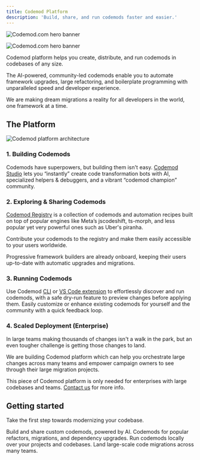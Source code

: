 ```yaml
---
title: Codemod Platform
description: 'Build, share, and run codemods faster and easier.'
---
```


<img
  className="block dark:hidden"
  src="/images/intro/codemod-docs-hero-light.jpg"
  alt="Codemod.com hero banner"
/>

<img
  className="hidden dark:block"
  src="/images/intro/codemod-docs-hero-dark.jpg"
  alt="Codemod.com hero banner"
/>

Codemod platform helps you create, distribute, and run codemods in codebases of any size.

The AI-powered, community-led codemods enable you to automate framework upgrades, large refactoring, and boilerplate programming with unparalleled speed and developer experience.

We are making dream migrations a reality for all developers in the world, one framework at a time.

## The Platform

<img
  src="/images/intro/codemod-platform-architecture.png"
  alt="Codemod platform architecture"
/>

### 1. Building Codemods

Codemods have superpowers, but building them isn't easy. [Codemod Studio](https://codemod.studio/) lets you “instantly” create code transformation bots with AI, specialized helpers & debuggers, and a vibrant “codemod champion” community.

### 2. Exploring & Sharing Codemods

[Codemod Registry](https://go.codemod.com/registry) is a collection of codemods and automation recipes built on top of popular engines like Meta’s jscodeshift, ts-morph, and less popular yet very powerful ones such as Uber's piranha. 

Contribute your codemods to the registry and make them easily accessible to your users worldwide.

Progressive framework builders are already onboard, keeping their users up-to-date with automatic upgrades and migrations.

### 3. Running Codemods

Use Codemod [CLI](/deploying-codemods/cli) or [VS Code extension](https://codemod.com/extension) to effortlessly discover and run codemods, with a safe dry-run feature to preview changes before applying them. Easily customize or enhance existing codemods for yourself and the community with a quick feedback loop.

### 4. Scaled Deployment (Enterprise)

In large teams making thousands of changes isn't a walk in the park, but an even tougher challenge is getting those changes to land.

We are building Codemod platform which can help you orchestrate large changes across many teams and empower campaign owners to see through their large migration projects.

This piece of Codemod platform is only needed for enterprises with large codebases and teams. [Contact us](https://codemod.com/contact) for more info.

## Getting started

Take the first step towards modernizing your codebase.

<CardGroup cols={2}>
  <Card title="Codemod Studio" icon="screwdriver-wrench" href="/building-codemods/codemod-studio">
    Build and share custom codemods, powered by AI.
  </Card>
  <Card title="Codemod Registry" icon="grid-2-plus" href="/codemod-registry">
    Codemods for popular refactors, migrations, and dependency upgrades. 
  </Card>
  <Card title="CLI & IDE Extension" icon="terminal" href="/deploying-codemods">
    Run codemods locally over your projects and codebases.
  </Card>
  <Card title="Scaled Deployment (Enterprise) - Coming Soon" icon="rocket">
    Land large-scale code migrations across many teams.
  </Card>
</CardGroup>
